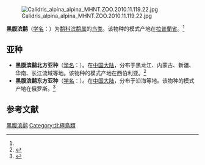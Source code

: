 {{speciesbox
| name = 黑腹滨鹬
| status = LC
| status_system = IUCN3.1
| status_ref = <ref>{{IUCN|id=22693427 |title=''Calidris alpina'' |assessor=BirdLife International |assessor-link=BirdLife International |version=2013.2 |year=2012 |accessdate=26 November 2013}}</ref>| image = Calidris-alpina-001 edit.jpg
| image_width = 250px
| genus = Calidris
| species = alpina
| authority = ([[卡尔·林奈|Linnaeus]])<ref name='id1879'>{{cite web| url =http://www.bioinfo.cn/db05/BjdwSpecies.php?action=view&id=1879| title =黑腹滨鹬| work =《中国动物物种编目数据库》| publisher =中国科学院微生物研究所| author =中国科学院动物研究所| accessdate =2009-04-04| deadurl =yes| archiveurl =https://web.archive.org/web/20160304235911/http://www.bioinfo.cn/db05/BjdwSpecies.php?action=view&id=1879| archivedate =2016-03-04}}</ref>
| range_map = CalidrisAlpinaIUCNver2018 2.png
| range_map_caption =  ''C. alpina''分佈範圍{{leftlegend|#00FF00|繁殖區|outline=gray}} {{leftlegend|#008000|留鳥|outline=gray}} {{leftlegend|#007FFF|非繁殖區|outline=gray}} {{leftlegend|#00FFFF|過境|outline=gray}} {{leftlegend|#FF00FF|迷鳥|outline=gray}}
| synonyms = *''Tringa alpina'' {{small|Linnaeus, 1758}}
*''Erolia alpina'' {{small|(Linnaeus, 1758)}}
*''Pelidna alpina'' {{small|(Linnaeus, 1758)}}
}}
[[File:Calidris_alpina_alpina_MHNT.ZOO.2010.11.119.22.jpg|thumb]]

'''黑腹滨鹬'''（[[学名|学名]]：{{lang|la|''Calidris alpina''}}）为[[鹬科|鹬科]][[滨鹬属|滨鹬属]]的[[鸟类|鸟类]]。该物种的模式产地在[[拉普蘭省|拉普蘭省]]。<ref name='id1879'/>

==亚种==
*'''黑腹滨鹬北方亚种'''（[[学名|学名]]：{{lang|la|''Calidris alpina centralis''}}）。在[[中国大陆|中国大陆]]，分布于黑龙江、内蒙古、新疆、华南、长江流域等地。该物种的模式产地在西伯利亚。<ref name='id1880'>{{cite web| url =http://www.bioinfo.cn/db05/BjdwSpecies.php?action=view&id=1880| title =黑腹滨鹬北方亚种| work =《中国动物物种编目数据库》| publisher =中国科学院微生物研究所| author =中国科学院动物研究所| accessdate =2009-04-04| deadurl =yes| archiveurl =https://web.archive.org/web/20160305080007/http://www.bioinfo.cn/db05/BjdwSpecies.php?action=view&id=1880| archivedate =2016-03-05}}</ref>
*'''黑腹滨鹬东方亚种'''（[[学名|学名]]：{{lang|la|''Calidris alpina sakhalina''}}）。在[[中国大陆|中国大陆]]，分布于沿海等地。该物种的模式产地在俄罗斯。<ref name='id1881'>{{cite web| url =http://www.bioinfo.cn/db05/BjdwSpecies.php?action=view&id=1881| title =黑腹滨鹬东方亚种| work =《中国动物物种编目数据库》| publisher =中国科学院微生物研究所| author =中国科学院动物研究所| accessdate =2009-04-04| deadurl =yes| archiveurl =https://web.archive.org/web/20160305023203/http://www.bioinfo.cn/db05/BjdwSpecies.php?action=view&id=1881| archivedate =2016-03-05}}</ref>

== 参考文献 ==
{{reflist}}

{{Commons category|Calidris alpina}}
{{Taxonbar|from=Q26650}}

[[Category:滨鹬属|黑腹滨鹬]]
[[Category:北極鳥類|Category:北極鳥類]]